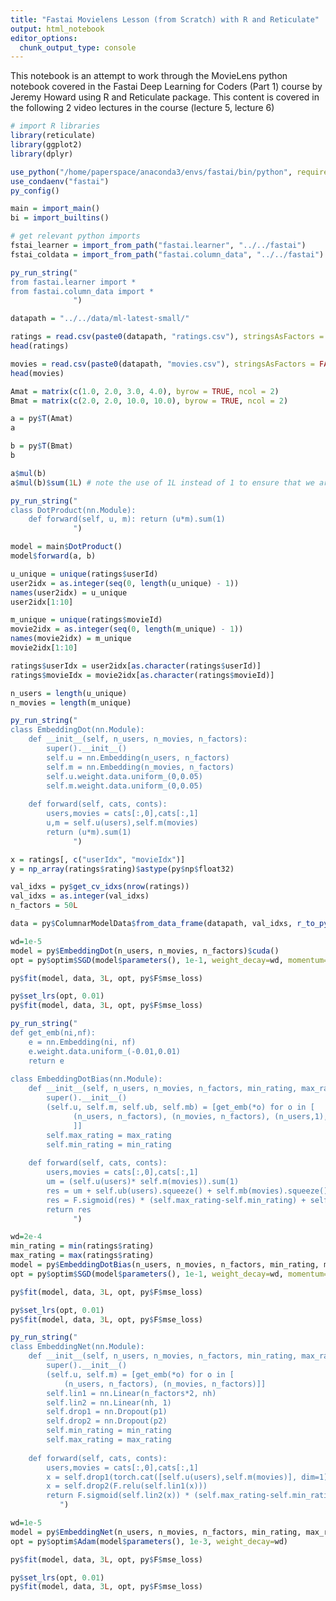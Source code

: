 ```yaml
---
title: "Fastai Movielens Lesson (from Scratch) with R and Reticulate"
output: html_notebook
editor_options: 
  chunk_output_type: console
---
```


This notebook is an attempt to work through the MovieLens python notebook covered in the Fastai Deep Learning for Coders (Part 1) course by Jeremy Howard using R and Reticulate package. This content is covered in the following 2 video lectures in the course (lecture 5, lecture 6)

```r
# import R libraries
library(reticulate)
library(ggplot2)
library(dplyr)

```

```r

use_python("/home/paperspace/anaconda3/envs/fastai/bin/python", required = TRUE)
use_condaenv("fastai")
py_config()

main = import_main()
bi = import_builtins()
```

```r
# get relevant python imports
fstai_learner = import_from_path("fastai.learner", "../../fastai")
fstai_coldata = import_from_path("fastai.column_data", "../../fastai")
```

```r
py_run_string("
from fastai.learner import *
from fastai.column_data import *
              ")
```

```r
datapath = "../../data/ml-latest-small/"

ratings = read.csv(paste0(datapath, "ratings.csv"), stringsAsFactors = FALSE)
head(ratings)

movies = read.csv(paste0(datapath, "movies.csv"), stringsAsFactors = FALSE)
head(movies)
```

```r
Amat = matrix(c(1.0, 2.0, 3.0, 4.0), byrow = TRUE, ncol = 2)
Bmat = matrix(c(2.0, 2.0, 10.0, 10.0), byrow = TRUE, ncol = 2)

a = py$T(Amat)
a

b = py$T(Bmat)
b
```

```r
a$mul(b)
a$mul(b)$sum(1L) # note the use of 1L instead of 1 to ensure that we are passing integer
```

```r
py_run_string("
class DotProduct(nn.Module):
    def forward(self, u, m): return (u*m).sum(1)              
              ")
```

```r
model = main$DotProduct()
model$forward(a, b)
```

```r
u_unique = unique(ratings$userId)
user2idx = as.integer(seq(0, length(u_unique) - 1))
names(user2idx) = u_unique
user2idx[1:10]

m_unique = unique(ratings$movieId)
movie2idx = as.integer(seq(0, length(m_unique) - 1))
names(movie2idx) = m_unique
movie2idx[1:10]
```

```r
ratings$userIdx = user2idx[as.character(ratings$userId)]
ratings$movieIdx = movie2idx[as.character(ratings$movieId)]

n_users = length(u_unique)
n_movies = length(m_unique)
```

```r
py_run_string("
class EmbeddingDot(nn.Module):
    def __init__(self, n_users, n_movies, n_factors):
        super().__init__()
        self.u = nn.Embedding(n_users, n_factors)
        self.m = nn.Embedding(n_movies, n_factors)
        self.u.weight.data.uniform_(0,0.05)
        self.m.weight.data.uniform_(0,0.05)
        
    def forward(self, cats, conts):
        users,movies = cats[:,0],cats[:,1]
        u,m = self.u(users),self.m(movies)
        return (u*m).sum(1)              
              ")
```

```r
x = ratings[, c("userIdx", "movieIdx")]
y = np_array(ratings$rating)$astype(py$np$float32)
```

```r
val_idxs = py$get_cv_idxs(nrow(ratings))
val_idxs = as.integer(val_idxs)
n_factors = 50L
```

```r
data = py$ColumnarModelData$from_data_frame(datapath, val_idxs, r_to_py(x), y, c("userIdx", "movieIdx"), 64L)
```

```r
wd=1e-5
model = py$EmbeddingDot(n_users, n_movies, n_factors)$cuda()
opt = py$optim$SGD(model$parameters(), 1e-1, weight_decay=wd, momentum=0.9)
```

```r
py$fit(model, data, 3L, opt, py$F$mse_loss)
```

```r
py$set_lrs(opt, 0.01)
py$fit(model, data, 3L, opt, py$F$mse_loss)
```

```r
py_run_string("
def get_emb(ni,nf):
    e = nn.Embedding(ni, nf)
    e.weight.data.uniform_(-0.01,0.01)
    return e
              
class EmbeddingDotBias(nn.Module):
    def __init__(self, n_users, n_movies, n_factors, min_rating, max_rating):
        super().__init__()
        (self.u, self.m, self.ub, self.mb) = [get_emb(*o) for o in [
              (n_users, n_factors), (n_movies, n_factors), (n_users,1), (n_movies,1)
              ]]
        self.max_rating = max_rating
        self.min_rating = min_rating
              
    def forward(self, cats, conts):
        users,movies = cats[:,0],cats[:,1]
        um = (self.u(users)* self.m(movies)).sum(1)
        res = um + self.ub(users).squeeze() + self.mb(movies).squeeze()
        res = F.sigmoid(res) * (self.max_rating-self.min_rating) + self.min_rating
        return res              
              ")
```

```r
wd=2e-4
min_rating = min(ratings$rating)
max_rating = max(ratings$rating)
model = py$EmbeddingDotBias(n_users, n_movies, n_factors, min_rating, max_rating)$cuda()
opt = py$optim$SGD(model$parameters(), 1e-1, weight_decay=wd, momentum=0.9)
```

```r
py$fit(model, data, 3L, opt, py$F$mse_loss)
```

```r
py$set_lrs(opt, 0.01)
py$fit(model, data, 3L, opt, py$F$mse_loss)
```

```r
py_run_string("
class EmbeddingNet(nn.Module):
    def __init__(self, n_users, n_movies, n_factors, min_rating, max_rating, nh=10, p1=0.05, p2=0.5):
        super().__init__()
        (self.u, self.m) = [get_emb(*o) for o in [
            (n_users, n_factors), (n_movies, n_factors)]]
        self.lin1 = nn.Linear(n_factors*2, nh)
        self.lin2 = nn.Linear(nh, 1)
        self.drop1 = nn.Dropout(p1)
        self.drop2 = nn.Dropout(p2)
        self.min_rating = min_rating
        self.max_rating = max_rating
        
    def forward(self, cats, conts):
        users,movies = cats[:,0],cats[:,1]
        x = self.drop1(torch.cat([self.u(users),self.m(movies)], dim=1))
        x = self.drop2(F.relu(self.lin1(x)))
        return F.sigmoid(self.lin2(x)) * (self.max_rating-self.min_rating+1) + self.min_rating-0.5
           ")
```

```r
wd=1e-5
model = py$EmbeddingNet(n_users, n_movies, n_factors, min_rating, max_rating)$cuda()
opt = py$optim$Adam(model$parameters(), 1e-3, weight_decay=wd)
```

```r
py$fit(model, data, 3L, opt, py$F$mse_loss)
```

```r
py$set_lrs(opt, 0.01)
py$fit(model, data, 3L, opt, py$F$mse_loss)
```
